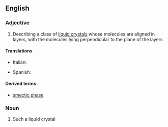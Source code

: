 ==English==

===Adjective===
{{en-adj|-}}

#{{chemistry|physics}} Describing a class of [[liquid crystal]]s whose molecules are aligned in layers, with the molecules lying perpendicular to the plane of the layers

====Translations====
{{top}}
* Italian: {{t-|it|smectico}}
{{mid}}
* Spanish: {{t-|es|esmético|m}}
{{bottom}}

====Derived terms====
*[[smectic phase]]

===Noun===
{{en-noun}}

# Such a liquid crystal